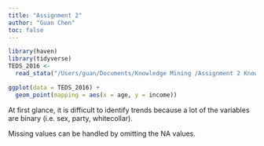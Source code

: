 ```yaml
---
title: "Assignment 2"
author: "Guan Chen"
toc: false
---
```


```r
library(haven)
library(tidyverse)
TEDS_2016 <-
  read_stata("/Users/guan/Documents/Knowledge Mining /Assignment 2 Knowledge Mining/TEDS_2016.dta")

ggplot(data = TEDS_2016) +
  geom_point(mapping = aes(x = age, y = income))
```

At first glance, it is difficult to identify trends because a lot of the variables are binary (i.e. sex, party, whitecollar). 

Missing values can be handled by omitting the NA values.

